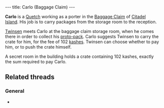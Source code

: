 ---
title: Carlo (Baggage Claim)
---

{{twinsunica import}}{{Infobox Character
|name=Carlo
|image=QT_MANU.jpg
|race=quetch
|gender=Male
|size=average
|age=Adult}}

'''Carlo''' is a [[Quetch]] working as a porter in the [[Baggage Claim]] of [[Citadel Island]]. His job is to carry packages from the storage room to the reception.

[[Twinsen]] meets Carlo at the baggage claim storage room, when he comes there in order to collect his [[proto-pack]]. Carlo suggests Twinsen to carry the crate for him, for the fee of 102 [[kashes]]. Twinsen can choose whether to pay him, or to push the crate himself.

A secret room in the building holds a crate containing 102 kashes, exactly the sum required to pay Carlo.

==Related threads==
===General===
* {{thread|id=11086|title=Is it possible to get the box out without paying the guy?}}